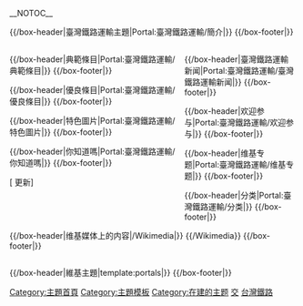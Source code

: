 <!-- 這個主題使用這個語法建立： subst:box portal skeleton| topic=臺灣鐵路運輸|  -->
__NOTOC__
<div align="center">
{{browsebar}}
</div>

{{/box-header|臺灣鐵路運輸主題|Portal:臺灣鐵路運輸/簡介|}}
{{Portal:臺灣鐵路運輸/簡介}}
{{/box-footer|}}

<div style="float:left; width:60%;"> <!-- This width add to the the margin below to equal 100%-->

{{/box-header|典範條目|Portal:臺灣鐵路運輸/典範條目|}}
{{Portal:臺灣鐵路運輸/典範條目}}
{{/box-footer|}}

{{/box-header|優良條目|Portal:臺灣鐵路運輸/優良條目|}}
{{Portal:臺灣鐵路運輸/優良條目}}
{{/box-footer|}}

{{/box-header|特色圖片|Portal:臺灣鐵路運輸/特色圖片|}}
{{Portal:臺灣鐵路運輸/特色圖片}}
{{/box-footer|}}

{{/box-header|你知道嗎|Portal:臺灣鐵路運輸/你知道嗎|}}
{{Portal:臺灣鐵路運輸/你知道嗎}}
{{/box-footer|}}

[{{fullurl:Portal:臺灣鐵路運輸|action=purge}} 更新]

</div>

<div style="float:right; width:39%"> <!-- This margin should be right of the above -->

{{/box-header|臺灣鐵路運輸新闻|Portal:臺灣鐵路運輸/臺灣鐵路運輸新闻|}}
{{Portal:臺灣鐵路運輸/臺灣鐵路運輸新闻}}
{{/box-footer|}}

{{/box-header|欢迎参与|Portal:臺灣鐵路運輸/欢迎参与|}}
{{Portal:臺灣鐵路運輸/欢迎参与}}
{{/box-footer|}}

{{/box-header|维基专题|Portal:臺灣鐵路運輸/维基专题|}}
{{Portal:臺灣鐵路運輸/维基专题}}
{{/box-footer|}}

{{/box-header|分类|Portal:臺灣鐵路運輸/分类|}}
{{Portal:臺灣鐵路運輸/分类}}
{{/box-footer|}}

</div>

<div style="clear:both; width:100%">

{{/box-header|维基媒体上的内容|{{FULLPAGENAME}}/Wikimedia|}}
{{{{FULLPAGENAME}}/Wikimedia}}
{{/box-footer|}}

</div>

<div style="float:right; width:100%">
{{/box-header|維基主題|template:portals|}}
{{portals}}
{{/box-footer|}}

<includeonly>[[Category:主題首頁|Category:主題首頁]]</includeonly><noinclude>
[[Category:主題模板|Category:主題模板]]
[[Category:在建的主题|Category:在建的主题]]
[[Category:主題首頁|交]]
[[Category:台灣鐵路|]]
</noinclude>